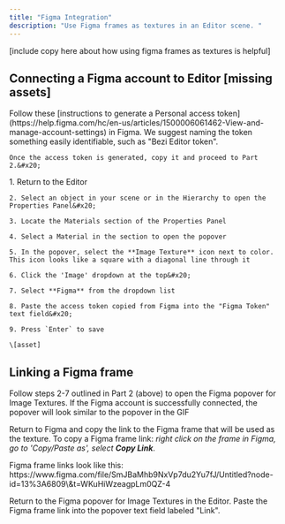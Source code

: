 ```yaml
---
title: "Figma Integration"
description: "Use Figma frames as textures in an Editor scene. "
---
```


\[include copy here about how using figma frames as textures is helpful]

## Connecting a Figma account to Editor \[missing assets]

<Steps>
  <Step title="Generate the Figma token">
    Follow these [instructions to generate a Personal access token](https://help.figma.com/hc/en-us/articles/1500006061462-View-and-manage-account-settings) in Figma. We suggest naming the token something easily identifiable, such as "Bezi Editor token".&#x20;

    Once the access token is generated, copy it and proceed to Part 2.&#x20;
  </Step>

  <Step title="Set-up the Figma token in the Editor">
    1. Return to the Editor

    2. Select an object in your scene or in the Hierarchy to open the Properties Panel&#x20;

    3. Locate the Materials section of the Properties Panel

    4. Select a Material in the section to open the popover

    5. In the popover, select the **Image Texture** icon next to color. This icon looks like a square with a diagonal line through it

    6. Click the 'Image' dropdown at the top&#x20;

    7. Select **Figma** from the dropdown list

    8. Paste the access token copied from Figma into the "Figma Token" text field&#x20;

    9. Press `Enter` to save

    \[asset]
  </Step>
</Steps>

## Linking a Figma frame

Follow steps 2-7 outlined in Part 2 (above) to open the Figma popover for Image Textures. If the Figma account is successfully connected, the popover will look similar to the popover in the GIF

Return to Figma and copy the link to the Figma frame that will be used as the texture. To copy a Figma frame link: *right click on the frame in Figma, go to 'Copy/Paste as', select **Copy Link***.

<Info>
  Figma frame links look like this: https://www.figma.com/file/SmJBaMhb9NxVp7du2Yu7fJ/Untitled?node-id=13%3A6809\&t=WKuHiWzeagpLm0QZ-4
</Info>

Return to the Figma popover for Image Textures in the Editor. Paste the Figma frame link into the popover text field labeled "Link".